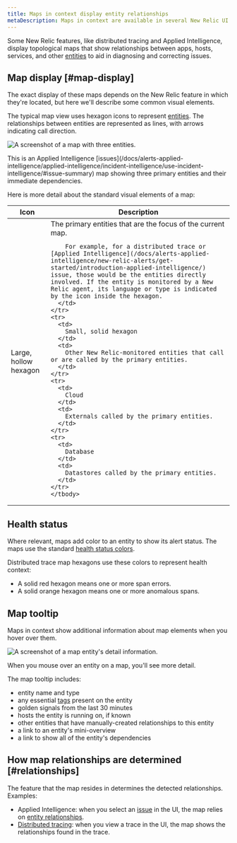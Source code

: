 ```yaml
---
title: Maps in context display entity relationships
metaDescription: Maps in context are available in several New Relic UI locations to show how entities relate to one another.
---
```


Some New Relic features, like distributed tracing and Applied Intelligence, display topological maps that show relationships between apps, hosts, services, and other [entities](/docs/new-relic-one/use-new-relic-one/core-concepts/what-entity-new-relic) to aid in diagnosing and correcting issues. 

## Map display [#map-display]

The exact display of these maps depends on the New Relic feature in which they're located, but here we'll describe some common visual elements. 

The typical map view uses hexagon icons to represent [entities](/docs/new-relic-one/use-new-relic-one/core-concepts/what-entity-new-relic). The relationships between entities are represented as lines, with arrows indicating call direction. 

![A screenshot of a map with three entities.](./images/context-map-three-entities.png "A context map with three entities.")

<figcaption>This is an Applied Intelligence [issues](/docs/alerts-applied-intelligence/applied-intelligence/incident-intelligence/use-incident-intelligence/#issue-summary) map showing three primary entities and their immediate dependencies.</figcaption>

Here is more detail about the standard visual elements of a map: 

<table>
  <thead>
    <tr>
      <th style={{ width: "200px" }}>
        Icon
      </th>
      <th>
        Description
      </th>
    </tr>
  </thead>
    <tbody>
    <tr>
      <td>
        Large, hollow hexagon
      </td>
      <td>
        The primary entities that are the focus of the current map. 
        
        For example, for a distributed trace or [Applied Intelligence](/docs/alerts-applied-intelligence/new-relic-alerts/get-started/introduction-applied-intelligence/) issue, those would be the entities directly involved. If the entity is monitored by a New Relic agent, its language or type is indicated by the icon inside the hexagon.
      </td>
    </tr>
    <tr>
      <td>
        Small, solid hexagon
      </td>
      <td>
        Other New Relic-monitored entities that call or are called by the primary entities.
      </td>
    </tr>
    <tr>
      <td>
        Cloud
      </td>
      <td>
        Externals called by the primary entities.
      </td>
    </tr>
    <tr>
      <td>
        Database
      </td>
      <td>
        Datastores called by the primary entities.
      </td>
    </tr>    
    </tbody>
</table>

## Health status

Where relevant, maps add color to an entity to show its alert status. The maps use the standard [health status colors](/docs/alerts-applied-intelligence/new-relic-alerts/alert-conditions/view-entity-health-status-find-entities-without-alert-conditions/#colors).

Distributed trace map hexagons use these colors to represent health context:
    
  * A solid red hexagon means one or more span errors.
  * A solid orange hexagon means one or more anomalous spans.

## Map tooltip

Maps in context show additional information about map elements when you hover over them.

![A screenshot of a map entity's detail information.](./images/context-map-entity-detail.png "A map entity's detail information.")

<figcaption>When you mouse over an entity on a map, you'll see more detail.</figcaption>

The map tooltip includes:

* entity name and type
* any essential [tags](/docs/new-relic-one/use-new-relic-one/core-concepts/use-tags-help-organize-find-your-data) present on the entity
* golden signals from the last 30 minutes
* hosts the entity is running on, if known
* other entities that have manually-created relationships to this entity
* a link to an entity's mini-overview
* a link to show all of the entity's dependencies


## How map relationships are determined [#relationships]

The feature that the map resides in determines the detected relationships. Examples: 

* Applied Intelligence: when you select an [issue](/docs/alerts-applied-intelligence/applied-intelligence/incident-intelligence/use-incident-intelligence/#issue-summary) in the UI, the map relies on [entity relationships](/docs/apis/nerdgraph/examples/nerdgraph-relationships-api-tutorial).
* [Distributed tracing](/docs/distributed-tracing/concepts/introduction-distributed-tracing): when you view a trace in the UI, the map shows the relationships found in the trace.
